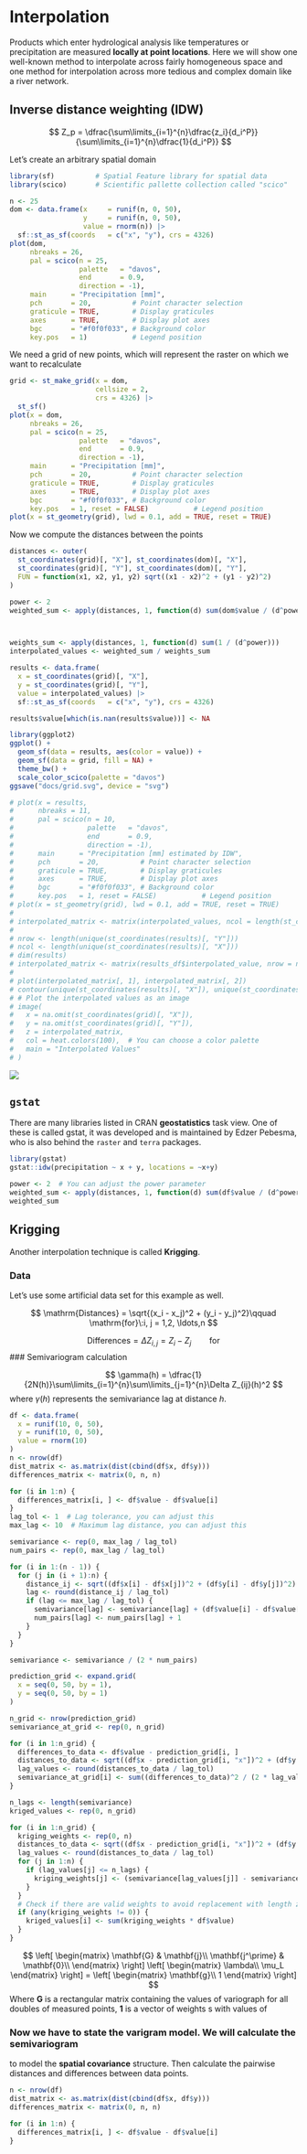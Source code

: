 # Interpolation

Products which enter hydrological analysis like temperatures or precipitation are measured **locally at point locations**. Here we will show one well-known method to interpolate across fairly homogeneous space and one method for interpolation across more tedious and complex domain like a river network.

## Inverse distance weighting (IDW)

$$
Z_p = \dfrac{\sum\limits_{i=1}^{n}\dfrac{z_i}{d_i^P}}{\sum\limits_{i=1}^{n}\dfrac{1}{d_i^P}}
$$

Let's create an arbitrary spatial domain

```r
library(sf)          # Spatial Feature library for spatial data
library(scico)       # Scientific pallette collection called "scico"

n <- 25
dom <- data.frame(x     = runif(n, 0, 50),
                  y     = runif(n, 0, 50), 
                  value = rnorm(n)) |>
  sf::st_as_sf(coords   = c("x", "y"), crs = 4326)
plot(dom, 
     nbreaks = 26,
     pal = scico(n = 25,      
                 palette   = "davos", 
                 end       = 0.9, 
                 direction = -1), 
     main      = "Precipitation [mm]", 
     pch       = 20,          # Point character selection
     graticule = TRUE,        # Display graticules
     axes      = TRUE,        # Display plot axes
     bgc       = "#f0f0f033", # Background color
     key.pos   = 1)           # Legend position
```

We need a grid of new points, which will represent the raster on which we want to recalculate

```r
grid <- st_make_grid(x = dom, 
                     cellsize = 2, 
                     crs = 4326) |> 
  st_sf()
plot(x = dom, 
     nbreaks = 26,
     pal = scico(n = 25,      
                 palette   = "davos", 
                 end       = 0.9, 
                 direction = -1), 
     main      = "Precipitation [mm]", 
     pch       = 20,          # Point character selection
     graticule = TRUE,        # Display graticules
     axes      = TRUE,        # Display plot axes
     bgc       = "#f0f0f033", # Background color
     key.pos   = 1, reset = FALSE)           # Legend position
plot(x = st_geometry(grid), lwd = 0.1, add = TRUE, reset = TRUE)


```

Now we compute the distances between the points

```r
distances <- outer(
  st_coordinates(grid)[, "X"], st_coordinates(dom)[, "X"],
  st_coordinates(grid)[, "Y"], st_coordinates(dom)[, "Y"],
  FUN = function(x1, x2, y1, y2) sqrt((x1 - x2)^2 + (y1 - y2)^2)
)
```

```r
power <- 2
weighted_sum <- apply(distances, 1, function(d) sum(dom$value / (d^power)))



weights_sum <- apply(distances, 1, function(d) sum(1 / (d^power)))
interpolated_values <- weighted_sum / weights_sum

results <- data.frame(
  x = st_coordinates(grid)[, "X"],
  y = st_coordinates(grid)[, "Y"],
  value = interpolated_values) |> 
  sf::st_as_sf(coords   = c("x", "y"), crs = 4326)

results$value[which(is.nan(results$value))] <- NA

library(ggplot2)
ggplot() +
  geom_sf(data = results, aes(color = value)) +
  geom_sf(data = grid, fill = NA) +
  theme_bw() +
  scale_color_scico(palette = "davos")
ggsave("docs/grid.svg", device = "svg")

# plot(x = results, 
#      nbreaks = 11,
#      pal = scico(n = 10,
#                  palette   = "davos",
#                  end       = 0.9,
#                  direction = -1),
#      main      = "Precipitation [mm] estimated by IDW", 
#      pch       = 20,          # Point character selection
#      graticule = TRUE,        # Display graticules
#      axes      = TRUE,        # Display plot axes
#      bgc       = "#f0f0f033", # Background color
#      key.pos   = 1, reset = FALSE)           # Legend position
# plot(x = st_geometry(grid), lwd = 0.1, add = TRUE, reset = TRUE)
# 
# interpolated_matrix <- matrix(interpolated_values, ncol = length(st_coordinates(grid)[, "X"]), nrow = length(st_coordinates(grid)[, "Y"]))
# 
# nrow <- length(unique(st_coordinates(results)[, "Y"]))
# ncol <- length(unique(st_coordinates(results)[, "X"]))
# dim(results)
# interpolated_matrix <- matrix(results_df$interpolated_value, nrow = nrow, ncol = ncol, byrow = TRUE)
# 
# plot(interpolated_matrix[, 1], interpolated_matrix[, 2])
# contour(unique(st_coordinates(results)[, "X"]), unique(st_coordinates(results)[, "Y"]), z = results$value)
# # Plot the interpolated values as an image
# image(
#   x = na.omit(st_coordinates(grid)[, "X"]),
#   y = na.omit(st_coordinates(grid)[, "Y"]),
#   z = interpolated_matrix,
#   col = heat.colors(100),  # You can choose a color palette
#   main = "Interpolated Values"
# )
```

![](grid.svg)

## `gstat`

There are many libraries listed in CRAN **geostatistics** task view. One of these is called gstat, it was developed and is maintained by Edzer Pebesma, who is also behind the `raster` and `terra` packages.

```r
library(gstat)
gstat::idw(precipitation ~ x + y, locations = ~x+y)
```

```r
power <- 2  # You can adjust the power parameter
weighted_sum <- apply(distances, 1, function(d) sum(df$value / (d^power)))
weighted_sum
```

## Krigging

Another interpolation technique is called **Krigging**.

### Data

Let's use some artificial data set for this example as well.

$$
\mathrm{Distances} = \sqrt{(x_i - x_j)^2 + (y_i - y_j)^2}\qquad \mathrm{for}\:i, j = 1,2, \ldots,n
$$

$$
\mathrm{Differences} = \Delta Z_{i,j} = Z_i - Z_j\qquad \mathrm{for} 
$$ \### Semivariogram calculation

$$
\gamma(h) = \dfrac{1}{2N(h)}\sum\limits_{i=1}^{n}\sum\limits_{j=1}^{n}\Delta Z_{ij}(h)^2
$$ where $\gamma(h)$ represents the semivariance lag at distance $h$.

```r
df <- data.frame(
  x = runif(10, 0, 50),
  y = runif(10, 0, 50),
  value = rnorm(10)
)
n <- nrow(df)
dist_matrix <- as.matrix(dist(cbind(df$x, df$y)))
differences_matrix <- matrix(0, n, n)

for (i in 1:n) {
  differences_matrix[i, ] <- df$value - df$value[i]
}
lag_tol <- 1  # Lag tolerance, you can adjust this
max_lag <- 10  # Maximum lag distance, you can adjust this

semivariance <- rep(0, max_lag / lag_tol)
num_pairs <- rep(0, max_lag / lag_tol)

for (i in 1:(n - 1)) {
  for (j in (i + 1):n) {
    distance_ij <- sqrt((df$x[i] - df$x[j])^2 + (df$y[i] - df$y[j])^2)
    lag <- round(distance_ij / lag_tol)
    if (lag <= max_lag / lag_tol) {
      semivariance[lag] <- semivariance[lag] + (df$value[i] - df$value[j])^2
      num_pairs[lag] <- num_pairs[lag] + 1
    }
  }
}

semivariance <- semivariance / (2 * num_pairs)

prediction_grid <- expand.grid(
  x = seq(0, 50, by = 1),
  y = seq(0, 50, by = 1)
)

n_grid <- nrow(prediction_grid)
semivariance_at_grid <- rep(0, n_grid)

for (i in 1:n_grid) {
  differences_to_data <- df$value - prediction_grid[i, ]
  distances_to_data <- sqrt((df$x - prediction_grid[i, "x"])^2 + (df$y - prediction_grid[i, "y"])^2)
  lag_values <- round(distances_to_data / lag_tol)
  semivariance_at_grid[i] <- sum((differences_to_data)^2 / (2 * lag_values))
}

n_lags <- length(semivariance)
kriged_values <- rep(0, n_grid)

for (i in 1:n_grid) {
  kriging_weights <- rep(0, n)
  distances_to_data <- sqrt((df$x - prediction_grid[i, "x"])^2 + (df$y - prediction_grid[i, "y"])^2)
  lag_values <- round(distances_to_data / lag_tol)
  for (j in 1:n) {
    if (lag_values[j] <= n_lags) {
      kriging_weights[j] <- (semivariance[lag_values[j]] - semivariance_at_grid[i]) / semivariance[lag_values[j]]
    }
  }
  # Check if there are valid weights to avoid replacement with length zero
  if (any(kriging_weights != 0)) {
    kriged_values[i] <- sum(kriging_weights * df$value)
  }
}


```

$$
\left[
\begin{matrix}
\mathbf{G} & \mathbf{j}\\
\mathbf{j^\prime} & \mathbf{0}\\
\end{matrix}
\right]
\left[
\begin{matrix}
\lambda\\
\mu_L
\end{matrix}
\right] = 
\left[
\begin{matrix}
\mathbf{g}\\
1
\end{matrix}
\right]
$$ Where $\mathbf{G}$ is a rectangular matrix containing the values of variograph for all doubles of measured points, $\mathbf{1}$ is a vector of weights s with values of

### Now we have to state the varigram model. We will calculate the semivariogram

to model the **spatial covariance** structure. Then calculate the pairwise distances and differences between data points.

```r
n <- nrow(df)
dist_matrix <- as.matrix(dist(cbind(df$x, df$y)))
differences_matrix <- matrix(0, n, n)

for (i in 1:n) {
  differences_matrix[i, ] <- df$value - df$value[i]
}
```
